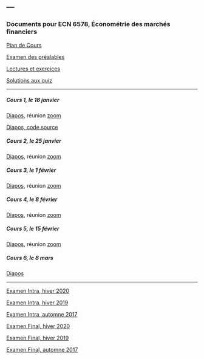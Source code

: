 ---
---

<link rel="stylesheet" href="styles.css" type="text/css">

### Documents pour ECN 6578, Économétrie des marchés financiers

[Plan de Cours](./ECN6578/ECN6578A-H21-PC.pdf)

[Examen des préalables](./ECN6578/examen_prealables.pdf)

[Lectures et exercices](./ECN6578/LX.pdf)

[Solutions aux quiz](./ECN6578/Quiz_solutions.pdf)

***

##### Cours 1, le 18 janvier

[Diapos](./ECN6578/ECN6578_1.pdf),
réunion
[zoom](https://umontreal.zoom.us/rec/share/37iwZakvuh9CC7YLVH0NmXAd6ao1NDjlWxWS1XY9piOWpz-136NxtFME6IdKcpPg.AXIAk-hOcdOINCWA)

[Diapos, code source](./ECN6578/ECN6578_1.Rmd)


##### Cours 2, le 25 janvier

[Diapos](./ECN6578/ECN6578_2.pdf),
réunion
[zoom](https://umontreal.zoom.us/rec/share/dJyZp_4v9RX2NDSo6PIUp2ELUGF1bxDtmaDKIAdPEE0xp-M1SJk8MOUmB_jy_ktY.0XmxuUxN2LEbWkVS)

##### Cours 3, le 1 février

[Diapos](./ECN6578/ECN6578_3.pdf),
réunion
[zoom](https://umontreal.zoom.us/rec/share/I8Uf0KiYV9J4e0Yzr5dNzjv_zi8Tc3FBUd5-dyI1bv2pmdmSBuVvi00b5G8YACXZ.Gz5ycC3-Gm2H5aNb)

##### Cours 4, le 8 février

[Diapos](./ECN6578/ECN6578_4.pdf),
réunion
[zoom](https://umontreal.zoom.us/rec/share/eXVhCYNzvMC_9WvQfeGBuPFjCsqYe1cMXL1nuawSE2cTtqyHRwBCziRkaXk_eLh5.QMhJmlvZo11cYsLw)

##### Cours 5, le 15 février

[Diapos](./ECN6578/ECN6578_5.pdf),
réunion
[zoom](https://umontreal.zoom.us/rec/share/AU1P_PWd-s6lXEtG8jokYOY014y-wWVNCda8TkZWNmoa8BwTtmr282ZYOj92ibM1.JnHPbJI6cCv62xp5)

##### Cours 6, le 8 mars

[Diapos](./ECN6578/ECN6578_6.pdf)

***

[Examen Intra, hiver 2020](./ECN6578/EI20.pdf)

[Examen Intra, hiver 2019](./ECN6578/EI19.pdf)

[Examen Intra, automne 2017](./ECN6578/ECN6578A_EI17.pdf)

[Examen Final, hiver 2020](./ECN6578/EF20.pdf)

[Examen Final, hiver 2019](./ECN6578/EF19.pdf)

[Examen Final, automne 2017](./ECN6578/EF17A.pdf)

